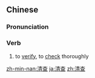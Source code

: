 ==Chinese==
{{zh-forms}}

===Pronunciation===
{{zh-pron
|m=qīngchá
|c=cing1 caa4
|mn=qz,tw,xm:chheng-cha/zz:chheng-chee/xm:chheng-châ/zz:chheng-chêe
|cat=v
}}

===Verb===
{{zh-verb}}
# to [[verify]], to [[check]] thoroughly

[[zh-min-nan:清查]]
[[ja:清查]]
[[zh:清查]]